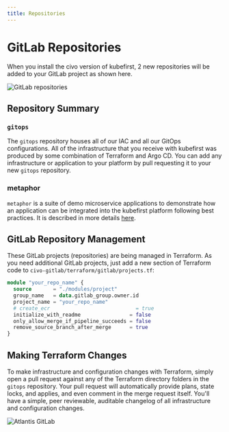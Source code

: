 ```yaml
---
title: Repositories
---
```


# GitLab Repositories

When you install the civo version of kubefirst, 2 new repositories will be added to your GitLab project as shown here.

![GitLab repositories](../../../img/common/gitlab/repositories.png)

## Repository Summary

### `gitops`

The `gitops` repository houses all of our IAC and all our GitOps configurations. All of the infrastructure that you receive with kubefirst was produced by some combination of Terraform and Argo CD. You can add any infrastructure or application to your platform by pull requesting it to your new `gitops` repository.

### metaphor

`metaphor` is a suite of demo microservice applications to demonstrate how an application can be integrated into the kubefirst platform following best practices. It is described in more details [here](../../../explore/metaphor.md).

## GitLab Repository Management

These GitLab projects (repositories) are being managed in Terraform. As you need additional GitLab projects, just add a new section of Terraform code to `civo-gitlab/terraform/gitlab/projects.tf`:

```terraform
module "your_repo_name" {
  source       = "./modules/project"
  group_name   = data.gitlab_group.owner.id
  project_name = "your_repo_name"
  # create_ecr                            = true
  initialize_with_readme                = false
  only_allow_merge_if_pipeline_succeeds = false
  remove_source_branch_after_merge      = true
}
```

## Making Terraform Changes

To make infrastructure and configuration changes with Terraform, simply open a pull request against any of the Terraform directory folders in the `gitops` repository. Your pull request will automatically provide plans, state locks, and applies, and even comment in the merge request itself. You'll have a simple, peer reviewable, auditable changelog of all infrastructure and configuration changes.

![Atlantis GitLab](../../../img/common/gitlab/atlantis.png)